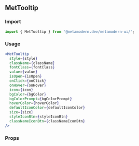 <!--- MetTooltip.stories.mdx -->


<Meta title="MDX/MetTooltip" component={MetTooltip} />

## MetTooltip

### Import

```jsx
import { MetTooltip } from "@metamodern.dev/metamodern-ui/";
```

### Usage

```jsx
<MetTooltip
  style={style}
  className={className}
  fontClass={fontClass}
  value={value}
  isOpen={isOpen}
  onClick={onClick}
  onHover={onHover}
  icon={icon}
  bgColor={bgColor}
  bgColorPrompt={bgColorPrompt}
  hoverColor={hoverColor}
  defaultIconColor={defaultIconColor}
  size={size}
  styleIconBtn={styleIconBtn}
  classNameIconBtn={classNameIconBtn}
/>
```

### Props

<ArgsTable of={MetTooltip} />
